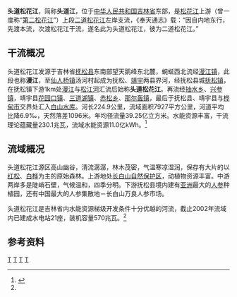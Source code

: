 {{Infobox River
  | river_name      = 头道松花江
  | image_name      =Map of the Toudaosonghua River.jpg
  | caption         = 流域地图
  | origin          = [[吉林省|吉林省]][[抚松县|抚松县]][[漫江镇|漫江镇]]望天鹅峰东北麓
  | mouth           = 吉林省抚松县、[[靖宇县|靖宇县]]与[[桦甸市|桦甸市]]交界处的[[白山水库_(桦甸)|白山水库]]
  | basin_countries = {{PRC}}
  | length          = 224.9 km
  | elevation       = 
  | mouth_elevation = 
  | discharge       = 
  | watershed       = 7927 km<sup>2</sup>
}}
'''头道松花江'''，简称'''头道江'''，位于[[中华人民共和国|中华人民共和国]][[吉林省|吉林省]]东部，是[[松花江|松花江]]上游（曾一度称“[[第二松花江|第二松花江]]”）上段[[二道松花江|二道松花江]]左岸支流，《奉天通志》载：“因自内地东行，先渡本流，次渡松花江干流，遂名此为头道松花江，彼为二道松花江。”
==干流概况==
头道松花江发源于吉林省[[抚松县|抚松县]]东南部望天鹅峰东北麓，蜿蜒西北流经[[漫江镇|漫江镇]]，此段也称'''漫江'''，至[[仙人桥镇|仙人桥镇]]汤河村起成为抚松、[[靖宇县|靖宇]]两县界河，经抚松县城[[抚松镇|抚松镇]]，在抚松镇下游1km处[[漫江|漫江]]与[[松江河|松江河]]汇流后始称'''头道松花江'''。再流经[[抽水乡|抽水乡]]、[[兴参镇|兴参镇]]，靖宇县[[花园口镇_(靖宇县)|花园口镇]]、[[三道湖镇|三道湖镇]]、[[赤松乡|赤松乡]]、[[那尔轰镇|那尔轰镇]]，最后于抚松县、靖宇县与[[桦甸市|桦甸市]]交界处汇入[[白山水库_(桦甸)|白山水库]]。河长224.9公里，流域面积7927平方公里，河道平均比降6.9‰，天然落差1096米。年均径流量39.25亿立方米。水能资源丰富，干流理论蕴藏量230.1兆瓦，流域水能资源11.0亿kWh。<ref name="中国河湖大典">{{cite book zh |author=《[[中国河湖大典|中国河湖大典]]》编纂委员会 |title=《中国河湖大典·黑龙江、辽河卷》 |format=M |edition=1 |location=北京 |publisher=中国水利水电出版社 |date=2014年4月 |pages=121页 |id= ISBN 978-7-5170-1950-3}}</ref>

==流域概况==
头道松花江源区高山幽谷，清流潺潺，林木茂密，气温寒凉湿润，保存有大片的以[[红松|红松]]、[[白桦|白桦]]为主的原始森林。上游地处[[长白山自然保护区|长白山自然保护区]]，动植物资源丰富。中游两岸多是陡峭石壁，气候温和，四季分明。下游抚松县境内建有[[亚洲|亚洲]]最大的[[人参|人参]]种植园，还有中国最大的人参集散地－长白山万良人参市场。

头道松花江是吉林省内水能资源梯级开发条件十分优越的河流，截止2002年流域内已建成水电站21座，装机容量570兆瓦。<ref name="中国河湖大典"/>
==参考资料==
{{reflist}}
[[Category:松花江水系|T]]
[[Category:吉林河流|T]]
[[Category:抚松县|T]]
[[Category:靖宇县|T]]